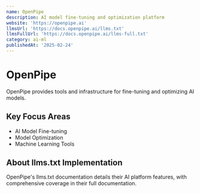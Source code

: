 ```yaml
---
name: OpenPipe
description: AI model fine-tuning and optimization platform
website: 'https://openpipe.ai'
llmsUrl: 'https://docs.openpipe.ai/llms.txt'
llmsFullUrl: 'https://docs.openpipe.ai/llms-full.txt'
category: ai-ml
publishedAt: '2025-02-24'
---
```


# OpenPipe

OpenPipe provides tools and infrastructure for fine-tuning and optimizing AI models.

## Key Focus Areas

- AI Model Fine-tuning
- Model Optimization
- Machine Learning Tools

## About llms.txt Implementation

OpenPipe's llms.txt documentation details their AI platform features, with comprehensive coverage in their full documentation.
